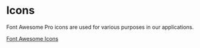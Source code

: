 
<Meta title="Styles/Icons" />

# Icons

Font Awesome Pro icons are used for various purposes in our applications.
 
[Font Awesome Icons](https://fontawesome.com/icons)

